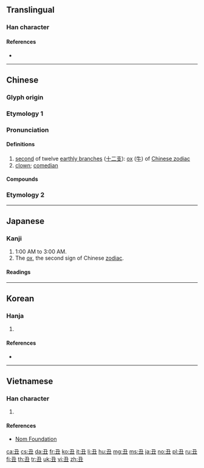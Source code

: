 {{also|醜}}
{{character info/new}}

==Translingual==
{{stroke order|type=animate}}

===Han character===
{{Han char|rn=1|rad=一|as=03|sn=4|four=17105|canj=NG}}

====References====
* {{Han ref|kx=0077.040|dkj=00023|dj=0154.040|hdz=10012.070|uh=4E11|ud=19985|bh=A4A1|bd=42145}}

----

==Chinese==

===Glyph origin===
{{Han etym}}

===Etymology 1===
{{zh-forms}}

===Pronunciation===
{{zh-pron
|m=chǒu
|c=cau2
|h=pfs=chhú
|mn=thiú
|mc=y
|oc=y
|ma=Zh-chou.ogg
|cat=a
}}

====Definitions====
{{zh-hanzi}}

# [[second]] of twelve [[earthly branch]]es ([[十二支]]): [[ox]] ([[牛]]) of [[w:Chinese zodiac|Chinese zodiac]]
# [[clown]]; [[comedian]]

====Compounds====
{{zh-der|小丑}}

===Etymology 2===
{{zh-see|醜|s|ugly}}
----

==Japanese==

===Kanji===
{{ja-kanji|grade=n|rs=一03}}

# 1:00 AM to 3:00 AM.
# The [[ox]], the second sign of Chinese [[zodiac]].

====Readings====
{{ja-readings
|goon=[[ちゅう]] (chū)|kanon=[[ちゅう]] (chū)
|kun=[[うし]] (ushi)
|nanori=[[ひろ]] (hiro)
}}

----

==Korean==

===Hanja===
{{ko-hanja|hangeul=[[축]], [[추]]|rv=chuk, chu|mr=ch'uk, ch'u|eumhun=[[소]], [[이름]]|ehrv=so, ileum|ehmr=so, irǔm|ehy=}}

# {{defn|lang=ko|sort=一03}}

====References====
* {{Hanja ref|nav=11990}}

----

==Vietnamese==

===Han character===
{{vi-hantu|[[sửu]], [[giấu]], [[sấu]], [[xấu]]|rs=一03}}

# {{defn|lang=vi|sort=一03}}

====References====
* [http://nomfoundation.org/common/nom_details.php?codepoint=4e11&img=1 Nom Foundation]

[[ca:丑]]
[[cs:丑]]
[[da:丑]]
[[fr:丑]]
[[ko:丑]]
[[it:丑]]
[[li:丑]]
[[hu:丑]]
[[mg:丑]]
[[ms:丑]]
[[ja:丑]]
[[no:丑]]
[[pl:丑]]
[[ru:丑]]
[[fi:丑]]
[[th:丑]]
[[tr:丑]]
[[uk:丑]]
[[vi:丑]]
[[zh:丑]]